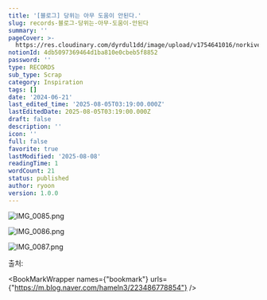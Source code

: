 ```yaml
---
title: '[블로그] 당위는 아무 도움이 안된다.'
slug: records-블로그-당위는-아무-도움이-안된다
summary: ''
pageCover: >-
  https://res.cloudinary.com/dyrdul1dd/image/upload/v1754641016/norkive-notion-images/1754641016039-E1_84_8B_E1_85_B5_E1_84_85_E1_85_B3_E1_86_B7_E1_84_8B_E1_85_A5_E1_86_B9_E1_84_82_E1_85_B3_E1_86_AB_E1_84_82_E1_85_A9_E1_84_90_E1_85_B3_E1_84_87_E1_85_AE_E1_86_A8_286_29.png
notionId: 4db5097369464d1ba810e0cbeb5f8852
password: ''
type: RECORDS
sub_type: Scrap
category: Inspiration
tags: []
date: '2024-06-21'
last_edited_time: '2025-08-05T03:19:00.000Z'
lastEditedDate: 2025-08-05T03:19:00.000Z
draft: false
description: ''
icon: ''
full: false
favorite: true
lastModified: '2025-08-08'
readingTime: 1
wordCount: 21
status: published
author: ryoon
version: 1.0.0
---
```


![IMG_0085.png](https://res.cloudinary.com/dyrdul1dd/image/upload/v1754641012/norkive-notion-images/1754641012265-IMG_0085.png)


![IMG_0086.png](https://res.cloudinary.com/dyrdul1dd/image/upload/v1754641013/norkive-notion-images/1754641013649-IMG_0086.png)


![IMG_0087.png](https://res.cloudinary.com/dyrdul1dd/image/upload/v1754641015/norkive-notion-images/1754641014816-IMG_0087.png)


출처: 


<BookMarkWrapper names={"bookmark"} urls={"https://m.blog.naver.com/hameln3/223486778854"} />


